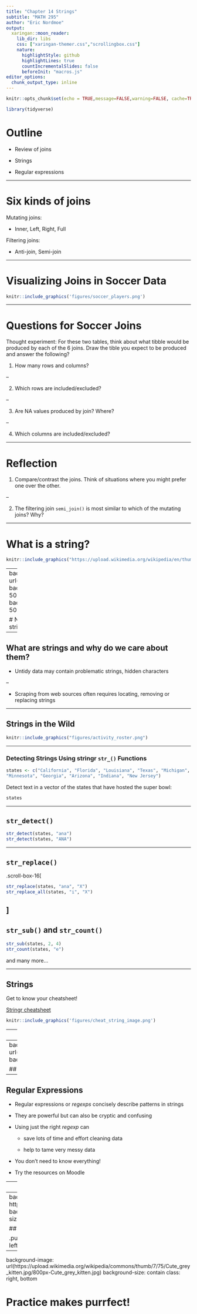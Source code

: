 ```yaml
---
title: "Chapter 14 Strings"
subtitle: "MATH 295"
author: "Eric Nordmoe"
output:
  xaringan::moon_reader:
    lib_dir: libs
    css: ["xaringan-themer.css","scrollingbox.css"]
    nature:
      highlightStyle: github
      highlightLines: true
      countIncrementalSlides: false
      beforeInit: "macros.js"
editor_options: 
  chunk_output_type: inline
---
```


```r
knitr::opts_chunk$set(echo = TRUE,message=FALSE,warning=FALSE, cache=TRUE)
```

```r
library(tidyverse)
```


# Outline  

* Review of joins 

* Strings  

* Regular expressions

---

# Six kinds of joins  

Mutating joins:  

* Inner, Left, Right, Full  

Filtering joins:  

* Anti-join, Semi-join

---

# Visualizing Joins in Soccer Data  


```r
knitr::include_graphics('figures/soccer_players.png')
```

---

# Questions for Soccer Joins  

Thought experiment: For these two tables, think about what tibble would be produced by each of the 6 joins.  Draw the tible you expect to be produced and answer the following?

1) How many rows and columns?

--

2) Which rows are included/excluded?

--

3) Are NA values produced by join? Where?

--

4) Which columns are included/excluded?

---

# Reflection  

1) Compare/contrast the joins. Think of situations where you might prefer one over the other.

--

2) The filtering join `semi_join()` is most similar to which of the mutating joins? Why?

---

# What is a string?  


```r
knitr::include_graphics("https://upload.wikimedia.org/wikipedia/en/thumb/1/1f/Spool_of_string.jpg/544px-Spool_of_string.jpg")
```

---
background-image: url(figures/stringr.png)
background-position: 50% 75%
background-size: 50%

# No, really! What is a string?


---

## What are strings and why do we care about them?  

* Untidy data may contain problematic strings, hidden characters

--

* Scraping from web sources often requires locating, removing  or replacing strings

---

## Strings in the Wild  

```r
knitr::include_graphics("figures/activity_roster.png")
```


---

### Detecting Strings Using **stringr** `str_()` Functions

```r
states <- c("California", "Florida", "Louisiana", "Texas", "Michigan", 
"Minnesota", "Georgia", "Arizona", "Indiana", "New Jersey")
```

Detect text in a vector of the states that have hosted the super bowl:  
```r
states
```

---

## `str_detect()`

```r
str_detect(states, "ana")
str_detect(states, "ANA")
```

---

## `str_replace()` 

.scroll-box-16[
```r
str_replace(states, "ana", "X")
str_replace_all(states, "i", "X")
```
]
---

## `str_sub()` and `str_count()` 

```r
str_sub(states, 2, 4)
str_count(states, "e")
```

and many more...

---

## Strings  

Get to know your cheatsheet!  

[Stringr cheatsheet](https://github.com/rstudio/cheatsheets/raw/master/strings.pdf)

```r
knitr::include_graphics('figures/cheat_string_image.png')
```

---
class: inverse, center, middle

# What about more challenging string problems?

---
background-image: url(https://imgs.xkcd.com/comics/regular_expressions.png)
background-position: 50% 75%
background-size: 50%

## Regular expressions to the rescue!


---
## Regular Expressions 

* Regular expressions or *regexps* concisely describe patterns in strings  

* They are powerful but can also be cryptic and confusing  

* Using just the right *regexp* can   

    + save lots of time and effort cleaning data  
    
    + help to tame very messy data
    
* You don't need to know everything!  

* Try the resources on Moodle

---
### Using str_view() to verify regexps

```r
#starts with M or L
str_detect(states, "^[ML]")
str_view(states, "^[ML]")
```

---
background-image: url( https://imgs.xkcd.com/comics/backslashes.png)
background-position: 50% 50%
background-size: contain
class: left, top

## regexp: It's not just another \\-er flick!

.pull-left[.footnote[Source:https://xkcd.com/1638/]]
---
background-image: url(https://upload.wikimedia.org/wikipedia/commons/thumb/7/75/Cute_grey_kitten.jpg/800px-Cute_grey_kitten.jpg)
background-size: contain
class: right, bottom

# Practice makes purrfect!
